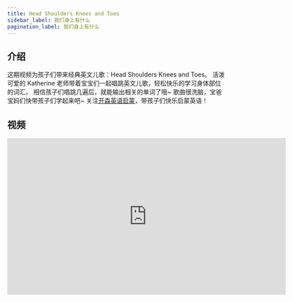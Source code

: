 ```yaml
---
title: Head Shoulders Knees and Toes
sidebar_label: 我们身上有什么
pagination_label: 我们身上有什么
---
```


## 介绍

这期视频为孩子们带来经典英文儿歌：Head Shoulders Knees and Toes。
活泼可爱的 Katherine 老师带着宝宝们一起唱跳英文儿歌，轻松快乐的学习身体部位的词汇。
相信孩子们唱跳几遍后，就能输出相关的单词了哦~
歌曲很洗脑，宝爸宝妈们快带孩子们学起来吧~
关注[开森英语启蒙](https://space.bilibili.com/20797715)，带孩子们快乐启蒙英语！

## 视频

<iframe
  src="https://player.bilibili.com/player.html?bvid=BV1F24y1E7uf&cid=1&page=1"
  scrolling="no"
  border="0"
  frameborder="no"
  framespacing="0"
  allowfullscreen="true"
  width="640"
  height="360"
></iframe>
